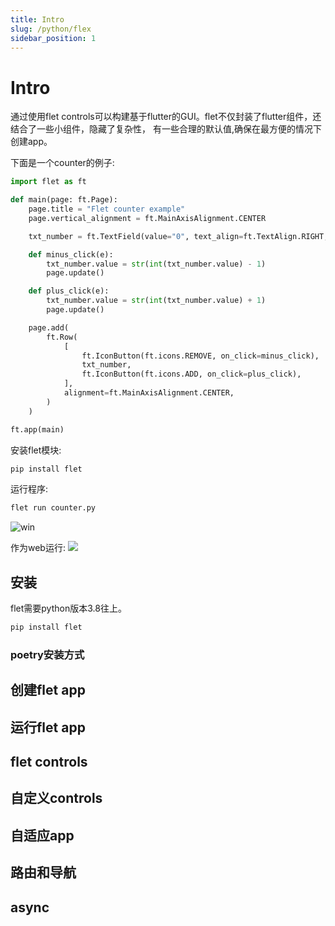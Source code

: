 ```yaml
---
title: Intro
slug: /python/flex
sidebar_position: 1
---
```


# Intro

通过使用flet controls可以构建基于flutter的GUI。flet不仅封装了flutter组件，还结合了一些小组件，隐藏了复杂性，
有一些合理的默认值,确保在最方便的情况下创建app。

下面是一个counter的例子:

```py
import flet as ft

def main(page: ft.Page):
    page.title = "Flet counter example"
    page.vertical_alignment = ft.MainAxisAlignment.CENTER

    txt_number = ft.TextField(value="0", text_align=ft.TextAlign.RIGHT, width=100)

    def minus_click(e):
        txt_number.value = str(int(txt_number.value) - 1)
        page.update()

    def plus_click(e):
        txt_number.value = str(int(txt_number.value) + 1)
        page.update()

    page.add(
        ft.Row(
            [
                ft.IconButton(ft.icons.REMOVE, on_click=minus_click),
                txt_number,
                ft.IconButton(ft.icons.ADD, on_click=plus_click),
            ],
            alignment=ft.MainAxisAlignment.CENTER,
        )
    )

ft.app(main)
```
安装flet模块:
```py
pip install flet
```
运行程序:
```py
flet run counter.py
```
![win](https://flet.dev/img/docs/getting-started/flet-counter-windows.png)

作为web运行:
![](https://flet.dev/img/docs/getting-started/flet-counter-safari.png)

## 安装

flet需要python版本3.8往上。
```sh
pip install flet
```
### poetry安装方式




## 创建flet app


## 运行flet app

## flet controls


## 自定义controls

## 自适应app

## 路由和导航


## async